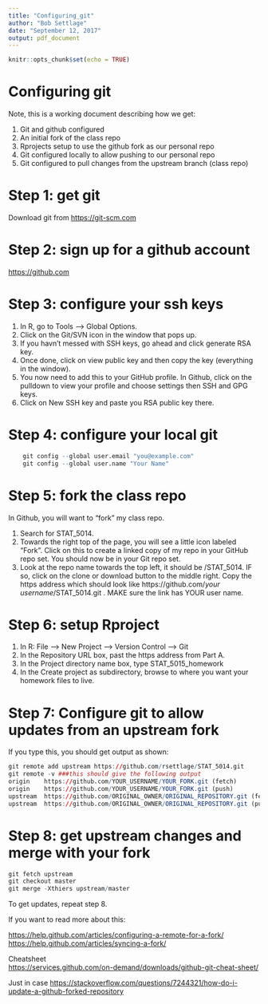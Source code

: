 ```yaml
---
title: "Configuring_git"
author: "Bob Settlage"
date: "September 12, 2017"
output: pdf_document
---
```


```r
knitr::opts_chunk$set(echo = TRUE)
```

# Configuring git

Note, this is a working document describing how we get:

1. Git and github configured
2. An initial fork of the class repo
3. Rprojects setup to use the github fork as our personal repo
4. Git configured locally to allow pushing to our personal repo
5. Git configured to pull changes from the upstream branch (class repo)


# Step 1: get git
Download git from <https://git-scm.com>  

# Step 2: sign up for a github account
<https://github.com>  

# Step 3: configure your ssh keys
1. In R, go to Tools –> Global Options.  
2. Click on the Git/SVN icon in the window that pops up.  
3. If you havn’t messed with SSH keys, go ahead and click generate RSA key.  
4. Once done, click on view public key and then copy the key (everything in the window).  
5. You now need to add this to your GitHub profile. In Github, click on the pulldown to view your profile and choose settings then SSH and GPG keys.  
6. Click on New SSH key and paste you RSA public key there.

# Step 4: configure your local git
```r
    git config --global user.email "you@example.com"  
    git config --global user.name "Your Name" 
```

# Step 5: fork the class repo
In Github, you will want to “fork” my class repo.  

1. Search for STAT_5014.  
2. Towards the right top of the page, you will see a little icon labeled “Fork”. Click on this to create a linked copy of my repo in your GitHub repo set. You should now be in your Git repo set.  
3. Look at the repo name towards the top left, it should be /STAT_5014. IF so, click on the clone or download button to the middle right. Copy the https address which should look like https://github.com/_your username_/STAT_5014.git . MAKE sure the link has YOUR user name.

# Step 6: setup Rproject

1. In R: File --> New Project --> Version Control --> Git  
2. In the Repository URL box, past the https address from Part A.  
3. In the Project directory name box, type STAT_5015_homework  
4. In the Create project as subdirectory, browse to where you want your homework files to live.

# Step 7: Configure git to allow updates from an upstream fork

If you type this, you should get output as shown:  

```r

git remote add upstream https://github.com/rsettlage/STAT_5014.git
git remote -v ###this should give the following output
origin    https://github.com/YOUR_USERNAME/YOUR_FORK.git (fetch)
origin    https://github.com/YOUR_USERNAME/YOUR_FORK.git (push)
upstream  https://github.com/ORIGINAL_OWNER/ORIGINAL_REPOSITORY.git (fetch)
upstream  https://github.com/ORIGINAL_OWNER/ORIGINAL_REPOSITORY.git (push)
```

# Step 8: get upstream changes and merge with your fork
```r
git fetch upstream
git checkout master
git merge -Xthiers upstream/master
```

To get updates, repeat step 8.


If you want to read more about this:  

<https://help.github.com/articles/configuring-a-remote-for-a-fork/>  
<https://help.github.com/articles/syncing-a-fork/>  

Cheatsheet  
<https://services.github.com/on-demand/downloads/github-git-cheat-sheet/>

Just in case
<https://stackoverflow.com/questions/7244321/how-do-i-update-a-github-forked-repository>
